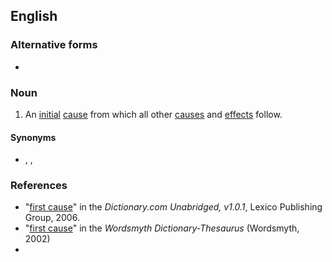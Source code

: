 {{also|First Cause}}

==English==
{{wikipedia}}

===Alternative forms===
* {{l|en|First Cause}}

===Noun===
{{en-noun|-}}

# {{lb|en|theology|philosophy|sometimes capitalized}} An [[initial]] [[cause]] from which all other [[causes]] and [[effects]] follow.

====Synonyms====
* {{l|en|first mover}}, {{l|en|prime mover}}, {{l|en|primum mobile}}

===References===
* "[http://dictionary.reference.com/search?r=2&q=first+cause first cause]" in the ''Dictionary.com Unabridged, v1.0.1'', Lexico Publishing Group, 2006.
* "[http://www.wordsmyth.net/live/home.php?script=search&matchent=first+cause&matchtype=exact first cause]" in the ''Wordsmyth Dictionary-Thesaurus'' (Wordsmyth, 2002)
* {{R:Encarta|first+cause}}